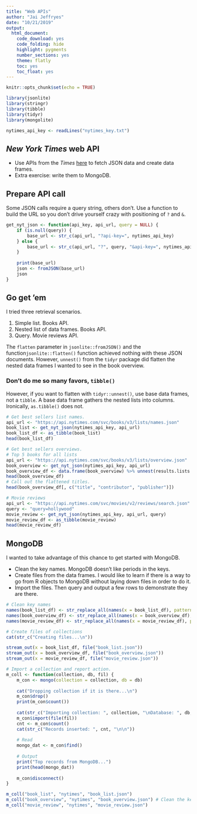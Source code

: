 ```yaml
---
title: "Web APIs"
author: "Jai Jeffryes"
date: "10/21/2019"
output:
  html_document:
    code_download: yes
    code_folding: hide
    highlight: pygments
    number_sections: yes
    theme: flatly
    toc: yes
    toc_float: yes
---
```


```r
knitr::opts_chunk$set(echo = TRUE)
```

```r
library(jsonlite)
library(stringr)
library(tibble)
library(tidyr)
library(mongolite)

nytimes_api_key <- readLines("nytimes_key.txt")
```

## *New York Times* web API
- Use APIs from the *Times* [here](https://developer.nytimes.com) to fetch JSON data and create data frames.
- Extra exercise: write them to MongoDB.

## Prepare API call
Some JSON calls require a query string, others don't. Use a function to build the URL so you don't drive yourself crazy with positioning of `?` and `&`.

```r
get_nyt_json <- function(api_key, api_url, query = NULL) {
	if (is.null(query)) {
		base_url <- str_c(api_url, "?api-key=", nytimes_api_key)
	} else {
		base_url <- str_c(api_url, "?", query, "&api-key=", nytimes_api_key)
	}
	
	print(base_url)
	json <- fromJSON(base_url)
	json
}
```

## Go get 'em
I tried three retrieval scenarios.

1. Simple list. Books API.
1. Nested list of data frames. Books API.
1. Query. Movie reviews API.

The `flatten` parameter in `jsonlite::fromJSON()` and the function`jsonlite::flatten()` function achieved nothing with these JSON documents. However, `unnest()` from the `tidyr` package did flatten the nested data frames I wanted to see in the book overview.

### Don't do me so many favors, `tibble()`
However, if you want to flatten with `tidyr::unnest()`, use base data frames, not a `tibble`. A base data frame gathers the nested lists into columns. Ironically, `as.tibble()` does not.

```r
# Get best sellers list names.
api_url <- "https://api.nytimes.com/svc/books/v3/lists/names.json"
book_list <- get_nyt_json(nytimes_api_key, api_url)
book_list_df <- as_tibble(book_list)
head(book_list_df)

# Get best sellers overviews.
# Top 5 books for all lists
api_url <- "https://api.nytimes.com/svc/books/v3/lists/overview.json"
book_overview <- get_nyt_json(nytimes_api_key, api_url)
book_overview_df <- data.frame(book_overview) %>% unnest(results.lists.books)
head(book_overview_df)
# Call out the flattened titles.
head(book_overview_df[, c("title", "contributor", "publisher")])

# Movie reviews
api_url <- "https://api.nytimes.com/svc/movies/v2/reviews/search.json"
query <- "query=hollywood"
movie_review <- get_nyt_json(nytimes_api_key, api_url, query)
movie_review_df <- as_tibble(movie_review)
head(movie_review_df)
```

## MongoDB
I wanted to take advantage of this chance to get started with MongoDB.

- Clean the key names. MongoDB doesn't like periods in the keys.
- Create files from the data frames. I would like to learn if there is a way to go from R objects to MongoDB without laying down files in order to do it.
- Import the files. Then query and output a few rows to demonstrate they are there.

```r
# Clean key names
names(book_list_df) <- str_replace_all(names(x = book_list_df), pattern = "\\.", replacement = "_")
names(book_overview_df) <- str_replace_all(names(x = book_overview_df), pattern = "\\.", replacement = "_")
names(movie_review_df) <- str_replace_all(names(x = movie_review_df), pattern = "\\.", replacement = "_")

# Create files of collections
cat(str_c("Creating files...\n"))

stream_out(x = book_list_df, file("book_list.json"))
stream_out(x = book_overview_df, file("book_overview.json"))
stream_out(x = movie_review_df, file("movie_review.json"))

# Import a collection and report action.
m_coll <- function(collection, db, fil) {
	m_con <- mongo(collection = collection, db = db)
	
	cat("Dropping collection if it is there...\n")
	m_con$drop()
	print(m_con$count())
	
	cat(str_c("Importing collection: ", collection, "\nDatabase: ", db, "\nFile: ", fil, "\n"))
	m_con$import(file(fil))
	cnt <- m_con$count()
	cat(str_c("Records inserted: ", cnt, "\n\n"))
	
	# Read
	mongo_dat <- m_con$find()
	
	# Output
	print("Top records from MongoDB...")
	print(head(mongo_dat))
	
	m_con$disconnect()
}

m_coll("book_list", "nytimes", "book_list.json")
m_coll("book_overview", "nytimes", "book_overview.json") # Clean the keys.
m_coll("movie_review", "nytimes", "movie_review.json")
```
